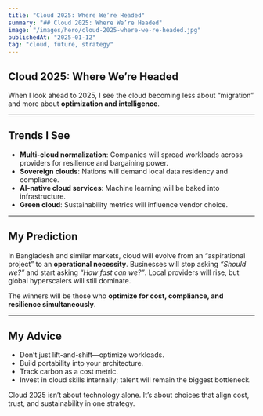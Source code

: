 ```yaml
---
title: "Cloud 2025: Where We’re Headed"
summary: "## Cloud 2025: Where We’re Headed"
image: "/images/hero/cloud-2025-where-we-re-headed.jpg"
publishedAt: "2025-01-12"
tag: "cloud, future, strategy"
---
```


## Cloud 2025: Where We’re Headed

When I look ahead to 2025, I see the cloud becoming less about “migration” and more about **optimization and intelligence**.

---
## Trends I See

- **Multi-cloud normalization**: Companies will spread workloads across providers for resilience and bargaining power.  
- **Sovereign clouds**: Nations will demand local data residency and compliance.  
- **AI-native cloud services**: Machine learning will be baked into infrastructure.  
- **Green cloud**: Sustainability metrics will influence vendor choice.  

---
## My Prediction

In Bangladesh and similar markets, cloud will evolve from an “aspirational project” to an **operational necessity**. Businesses will stop asking *“Should we?”* and start asking *“How fast can we?”*. Local providers will rise, but global hyperscalers will still dominate.

The winners will be those who **optimize for cost, compliance, and resilience simultaneously**.

---
## My Advice

- Don’t just lift-and-shift—optimize workloads.  
- Build portability into your architecture.  
- Track carbon as a cost metric.  
- Invest in cloud skills internally; talent will remain the biggest bottleneck.  

Cloud 2025 isn’t about technology alone. It’s about choices that align cost, trust, and sustainability in one strategy.
